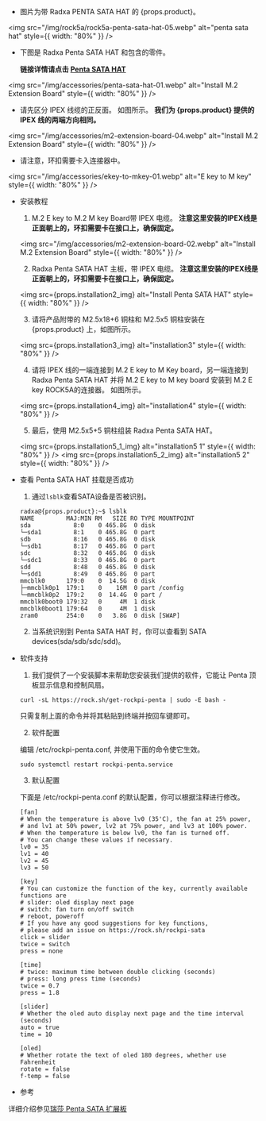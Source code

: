 - 图片为带 Radxa PENTA SATA HAT 的 {props.product}。

<img src="/img/rock5a/rock5a-penta-sata-hat-05.webp" alt="penta sata hat" style={{ width: "80%" }} />

- 下图是 Radxa Penta SATA HAT 和包含的零件。

  **链接详情请点击 [Penta SATA HAT](/accessories/penta-sata-hat)**

<img src="/img/accessories/penta-sata-hat-01.webp" alt="Install M.2 Extension Board" style={{ width: "80%" }} />

- 请先区分 IPEX 线缆的正反面。 如图所示。 **我们为 {props.product} 提供的 IPEX 线的两端方向相同。**

<img src="/img/accessories/m2-extension-board-04.webp" alt="Install M.2 Extension Board" style={{ width: "80%" }} />

- 请注意，环扣需要卡入连接器中。

<img src="/img/accessories/ekey-to-mkey-01.webp" alt="E key to M key" style={{ width: "80%" }} />

- 安装教程

  1. M.2 E key to M.2 M key Board带 IPEX 电缆。 **注意这里安装的IPEX线是正面朝上的，环扣需要卡在接口上，确保固定。**

  <img src="/img/accessories/m2-extension-board-02.webp" alt="Install M.2 Extension Board" style={{ width: "80%" }} />

  2. Radxa Penta SATA HAT 主板，带 IPEX 电缆。 **注意这里安装的IPEX线是正面朝上的，环扣需要卡在接口上，确保固定。**

  <img src={props.installation2_img} alt="Install Penta SATA HAT" style={{ width: "80%" }} />

  3. 请将产品附带的 M2.5x18+6 铜柱和 M2.5x5 铜柱安装在 {props.product} 上，如图所示。

  <img src={props.installation3_img} alt="installation3" style={{ width: "80%" }} />

  4. 请将 IPEX 线的一端连接到 M.2 E key to M Key board，另一端连接到 Radxa Penta SATA HAT 并将 M.2 E key to M key board 安装到 M.2 E key ROCK5A的连接器。 如图所示。

  <img src={props.installation4_img} alt="installation4" style={{ width: "80%" }} />

  5. 最后，使用 M2.5x5+5 铜柱组装 Radxa Penta SATA HAT。

  <img src={props.installation5_1_img} alt="installation5 1" style={{ width: "80%" }} />
  <img src={props.installation5_2_img} alt="installation5 2" style={{ width: "80%" }} />

- 查看 Penta SATA HAT 挂载是否成功

  1. 通过`lsblk`查看SATA设备是否被识别。

  ```
  radxa@{props.product}:~$ lsblk
  NAME         MAJ:MIN RM   SIZE RO TYPE MOUNTPOINT
  sda            8:0    0 465.8G  0 disk
  └─sda1         8:1    0 465.8G  0 part
  sdb            8:16   0 465.8G  0 disk
  └─sdb1         8:17   0 465.8G  0 part
  sdc            8:32   0 465.8G  0 disk
  └─sdc1         8:33   0 465.8G  0 part
  sdd            8:48   0 465.8G  0 disk
  └─sdd1         8:49   0 465.8G  0 part
  mmcblk0      179:0    0  14.5G  0 disk
  ├─mmcblk0p1  179:1    0    16M  0 part /config
  └─mmcblk0p2  179:2    0  14.4G  0 part /
  mmcblk0boot0 179:32   0     4M  1 disk
  mmcblk0boot1 179:64   0     4M  1 disk
  zram0        254:0    0   3.8G  0 disk [SWAP]
  ```

  2. 当系统识别到 Penta SATA HAT 时，你可以查看到 SATA devices(sda/sdb/sdc/sdd)。

- 软件支持

  1. 我们提供了一个安装脚本来帮助您安装我们提供的软件，它能让 Penta 顶板显示信息和控制风扇。
  
  ```
  curl -sL https://rock.sh/get-rockpi-penta | sudo -E bash -
  ```
  
  只需复制上面的命令并将其粘贴到终端并按回车键即可。
  
  2. 软件配置
  
  编辑 /etc/rockpi-penta.conf, 并使用下面的命令使它生效。
  
  ```
  sudo systemctl restart rockpi-penta.service
  ```
  
  3. 默认配置
  
  下面是 /etc/rockpi-penta.conf 的默认配置，你可以根据注释进行修改。

  ```
  [fan]
  # When the temperature is above lv0 (35'C), the fan at 25% power,
  # and lv1 at 50% power, lv2 at 75% power, and lv3 at 100% power.
  # When the temperature is below lv0, the fan is turned off.
  # You can change these values if necessary.
  lv0 = 35
  lv1 = 40
  lv2 = 45
  lv3 = 50

  [key]
  # You can customize the function of the key, currently available functions are
  # slider: oled display next page
  # switch: fan turn on/off switch
  # reboot, poweroff
  # If you have any good suggestions for key functions,
  # please add an issue on https://rock.sh/rockpi-sata
  click = slider
  twice = switch
  press = none

  [time]
  # twice: maximum time between double clicking (seconds)
  # press: long press time (seconds)
  twice = 0.7
  press = 1.8

  [slider]
  # Whether the oled auto display next page and the time interval (seconds)
  auto = true
  time = 10

  [oled]
  # Whether rotate the text of oled 180 degrees, whether use Fahrenheit
  rotate = false
  f-temp = false
  ```

- 参考

详细介绍参见[瑞莎 Penta SATA 扩展板](/accessories/penta-sata-hat/the-penta-sata-hat)
